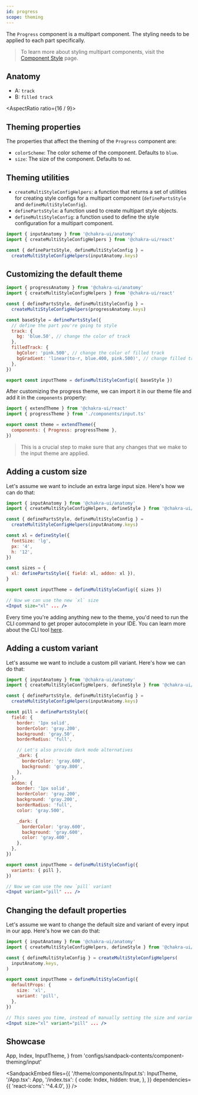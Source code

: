 ```yaml
---
id: progress
scope: theming
---
```


The `Progress` component is a multipart component. The styling needs to be
applied to each part specifically.

> To learn more about styling multipart components, visit the
> [Component Style](/docs/styled-system/component-style#styling-multipart-components)
> page.

## Anatomy

- A: `track`
- B: `filled track`

<AspectRatio ratio={16 / 9}>
</AspectRatio>

## Theming properties

The properties that affect the theming of the `Progress` component are:

- `colorScheme`: The color scheme of the component. Defaults to `blue`.
- `size`: The size of the component. Defaults to `md`.

## Theming utilities

- `createMultiStyleConfigHelpers`: a function that returns a set of utilities
  for creating style configs for a multipart component (`definePartsStyle` and
  `defineMultiStyleConfig`).
- `definePartsStyle`: a function used to create multipart style objects.
- `defineMultiStyleConfig`: a function used to define the style configuration
  for a multipart component.

```jsx live=false
import { inputAnatomy } from '@chakra-ui/anatomy'
import { createMultiStyleConfigHelpers } from '@chakra-ui/react'

const { definePartsStyle, defineMultiStyleConfig } =
  createMultiStyleConfigHelpers(inputAnatomy.keys)
```

## Customizing the default theme

```jsx live=false
import { progressAnatomy } from '@chakra-ui/anatomy'
import { createMultiStyleConfigHelpers } from '@chakra-ui/react'

const { definePartsStyle, defineMultiStyleConfig } =
  createMultiStyleConfigHelpers(progressAnatomy.keys)

const baseStyle = definePartsStyle({
  // define the part you're going to style
  track: {
    bg: 'blue.50', // change the color of track
  },
  filledTrack: {
    bgColor: 'pink.500', // change the color of filled track
    bgGradient: 'linear(to-r, blue.400, pink.500)', // change filled track gradient color 
  },
})

export const inputTheme = defineMultiStyleConfig({ baseStyle })
```

After customizing the progress theme, we can import it in our theme file and add it
in the `components` property:

```jsx live=false
import { extendTheme } from '@chakra-ui/react'
import { progressTheme } from './components/input.ts'

export const theme = extendTheme({
  components: { Progress: progressTheme },
})
```

> This is a crucial step to make sure that any changes that we make to the input
> theme are applied.

## Adding a custom size

Let's assume we want to include an extra large input size. Here's how we can do
that:

```jsx live=false
import { inputAnatomy } from '@chakra-ui/anatomy'
import { createMultiStyleConfigHelpers, defineStyle } from '@chakra-ui/react'

const { definePartsStyle, defineMultiStyleConfig } =
  createMultiStyleConfigHelpers(inputAnatomy.keys)

const xl = defineStyle({
  fontSize: 'lg',
  px: '4',
  h: '12',
})

const sizes = {
  xl: definePartsStyle({ field: xl, addon: xl }),
}

export const inputTheme = defineMultiStyleConfig({ sizes })

// Now we can use the new `xl` size
<Input size="xl" ... />
```

Every time you're adding anything new to the theme, you'd need to run the CLI
command to get proper autocomplete in your IDE. You can learn more about the CLI
tool [here](/docs/styled-system/cli).

## Adding a custom variant

Let's assume we want to include a custom pill variant. Here's how we can do
that:

```jsx live=false
import { inputAnatomy } from '@chakra-ui/anatomy'
import { createMultiStyleConfigHelpers, defineStyle } from '@chakra-ui/react'

const { definePartsStyle, defineMultiStyleConfig } =
  createMultiStyleConfigHelpers(inputAnatomy.keys)

const pill = definePartsStyle({
  field: {
    border: '1px solid',
    borderColor: 'gray.200',
    background: 'gray.50',
    borderRadius: 'full',

    // Let's also provide dark mode alternatives
    _dark: {
      borderColor: 'gray.600',
      background: 'gray.800',
    },
  },
  addon: {
    border: '1px solid',
    borderColor: 'gray.200',
    background: 'gray.200',
    borderRadius: 'full',
    color: 'gray.500',

    _dark: {
      borderColor: 'gray.600',
      background: 'gray.600',
      color: 'gray.400',
    },
  },
})

export const inputTheme = defineMultiStyleConfig({
  variants: { pill },
})

// Now we can use the new `pill` variant
<Input variant="pill" ... />
```

## Changing the default properties

Let's assume we want to change the default size and variant of every input in
our app. Here's how we can do that:

```jsx live=false
import { inputAnatomy } from '@chakra-ui/anatomy'
import { createMultiStyleConfigHelpers, defineStyle } from '@chakra-ui/react'

const { defineMultiStyleConfig } = createMultiStyleConfigHelpers(
  inputAnatomy.keys,
)

export const inputTheme = defineMultiStyleConfig({
  defaultProps: {
    size: 'xl',
    variant: 'pill',
  },
})

// This saves you time, instead of manually setting the size and variant every time you use an input:
<Input size="xl" variant="pill" ... />
```

## Showcase

  App,
  Index,
  InputTheme,
} from 'configs/sandpack-contents/component-theming/input'

<SandpackEmbed
  files={{
    '/theme/components/Input.ts': InputTheme,
    '/App.tsx': App,
    '/index.tsx': {
      code: Index,
      hidden: true,
    },
  }}
  dependencies={{
    'react-icons': '^4.4.0',
  }}
/>
